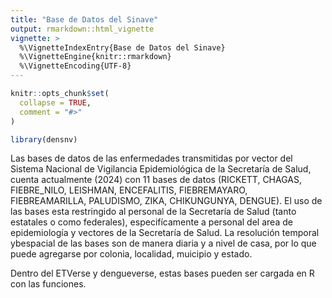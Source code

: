 ```yaml
---
title: "Base de Datos del Sinave"
output: rmarkdown::html_vignette
vignette: >
  %\VignetteIndexEntry{Base de Datos del Sinave}
  %\VignetteEngine{knitr::rmarkdown}
  %\VignetteEncoding{UTF-8}
---
```


```r
knitr::opts_chunk$set(
  collapse = TRUE,
  comment = "#>"
)
```

```r
library(densnv)
```

Las bases de datos de las enfermedades transmitidas por vector del Sistema Nacional de Vigilancia Epidemiológica de la Secretaría de Salud, cuenta actualmente (2024) con 11 bases de datos (RICKETT, CHAGAS, FIEBRE_NILO, LEISHMAN, ENCEFALITIS, FIEBREMAYARO, FIEBREAMARILLA, PALUDISMO, ZIKA, CHIKUNGUNYA, DENGUE). El uso de las bases esta restringido al personal de la Secretaría de Salud (tanto estatales o como federales), especifícamente a personal del area de epidemiología y vectores de la Secretaría de Salud. La resolución temporal ybespacial de las bases son de manera diaria y a nivel de casa, por lo que puede agregarse por colonia, localidad, muicipio y estado.

Dentro del ETVerse y dengueverse, estas bases pueden ser cargada en R con las funciones.
